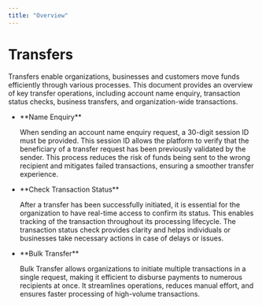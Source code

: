 ```yaml
---
title: "Overview"
---
```


# Transfers

Transfers enable organizations, businesses and customers move funds efficiently through various processes. This document provides an overview of key transfer operations, including account name enquiry, transaction status checks, business transfers, and organization-wide transactions.

<ul>
<li>
**Name Enquiry**

When sending an account name enquiry request, a 30-digit session ID must be provided. This session ID allows the platform to verify that the beneficiary of a transfer request has been previously validated by the sender. This process reduces the risk of funds being sent to the wrong recipient and mitigates failed transactions, ensuring a smoother transfer experience.

</li>
<li>
**Check Transaction Status**

After a transfer has been successfully initiated, it is essential for the organization to have real-time access to confirm its status. This enables tracking of the transaction throughout its processing lifecycle. The transaction status check provides clarity and helps individuals or businesses take necessary actions in case of delays or issues.

</li>
<li>
**Bulk Transfer**

Bulk Transfer allows organizations to initiate multiple transactions in a single request, making it efficient to disburse payments to numerous recipients at once. It streamlines operations, reduces manual effort, and ensures faster processing of high-volume transactions.
</li>
</ul>
